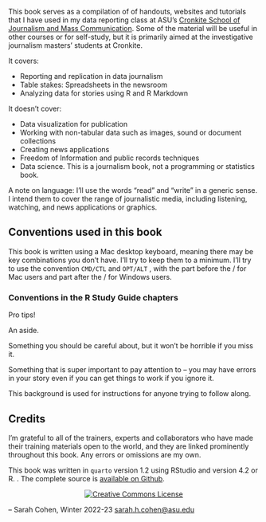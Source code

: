 

This book serves as a compilation of  of handouts, websites and tutorials that I have used in my data reporting class at ASU's [Cronkite School of Journalism and Mass Communication](cronkite.asu.edu). Some of the material will be useful in other courses or for self-study, but it is primarily aimed at the investigative journalism masters' students at Cronkite.

It covers: 

- Reporting and replication in data journalism
- Table stakes: Spreadsheets in the newsroom
- Analyzing data for stories using R and R Markdown


It doesn't cover: 

- Data visualization for publication
- Working with non-tabular data such as images, sound or document collections
- Creating news applications
- Freedom of Information and public records techniques
- Data science. This is a journalism book, not a programming or statistics book. 

A note on language: I'll use the words "read" and "write" in a generic sense. I intend them to cover the range of journalistic media, including listening, watching, and news applications or graphics.  

## Conventions used in this book 

This book is written using a Mac desktop keyboard, meaning there may be key combinations you don't have. I'll try to keep them to a minimum. I'll try to use the convention `CMD/CTL` and `OPT/ALT` , with the part before the / for Mac users and part after the / for Windows users. 


### Conventions in the R Study Guide chapters 

::: callout-tip
Pro tips! 
::: 


::: callout-note
An aside. 
::: 

::: callout-warning
Something you should be careful about, but it won't be horrible if you miss it.
::: 

::: callout-caution
Something that is super important to pay attention to -- you may have errors in your story even if you can get things to work if you ignore it.
::: 

::: {.alert .alert-success .alert-dothis}
This background is used for instructions for anyone trying to follow along. 

::: 





## Credits {-}

I'm grateful to all of the trainers, experts and collaborators who have made their training materials open to the world, and they are linked prominently throughout this book. Any errors or omissions are my own. 

This book was written in `quarto` version 1.2 using RStudio and version 4.2 or R. . The complete source is [available on Github](https://github.com/cronkitedata/djtextbook). 


<div style="text-align:center">
<a rel="license" href="http://creativecommons.org/licenses/by-nc-sa/4.0/"><img alt="Creative Commons License" style="border-width:0" src="https://i.creativecommons.org/l/by-nc-sa/4.0/88x31.png"></a>
</div>


-- Sarah Cohen, Winter 2022-23 [sarah.h.cohen@asu.edu](mailto:sarah.h.cohen@asu.edu)


